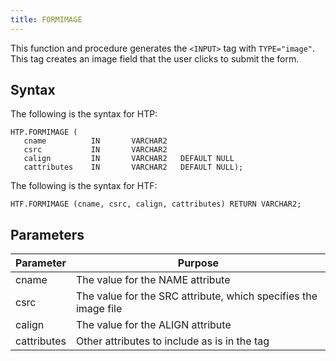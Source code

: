 ```yaml
---
title: FORMIMAGE
---
```


This function and procedure generates the `<INPUT>` tag with `TYPE="image"`. This tag creates an image field that the user clicks to submit the form.

## Syntax

The following is the syntax for HTP:

```
HTP.FORMIMAGE (
   cname          IN       VARCHAR2
   csrc           IN       VARCHAR2
   calign         IN       VARCHAR2   DEFAULT NULL
   cattributes    IN       VARCHAR2   DEFAULT NULL);
```

The following is the syntax for HTF:

```
HTF.FORMIMAGE (cname, csrc, calign, cattributes) RETURN VARCHAR2;
```

## Parameters

| Parameter | Purpose |
| --------- | -------- |
| cname | The value for the NAME attribute |
| csrc | The value for the SRC attribute, which specifies the image file |
| calign | The value for the ALIGN attribute |
| cattributes | Other attributes to include as is in the tag |
